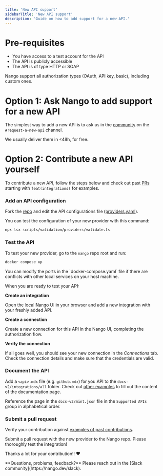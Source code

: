 ```yaml
---
title: 'New API support'
sidebarTitle: 'New API support'
description: 'Guide on how to add support for a new API.'
---
```


# Pre-requisites

- You have access to a test account for the API
- The API is publicly accessible
- The API is of type HTTP or SOAP

Nango support all authorization types (OAuth, API key, basic), including custom ones.

# Option 1: Ask Nango to add support for a new API

The simplest way to add a new API is to ask us in the [community](https://nango.dev/slack) on the `#request-a-new-api` channel. 

We usually deliver them in &lt;48h, for free. 

# Option 2: Contribute a new API yourself

To contribute a new API, follow the steps below and check out past [PRs](https://github.com/NangoHQ/nango/pulls?q=is%3Apr+is%3Aclosed) starting with `feat(integrations)` for examples.

### Add an API configuration

Fork the [repo](https://github.com/NangoHQ/nango) and edit the API configurations file ([providers.yaml](https://nango.dev/providers.yaml)).

You can test the configuration of your new provider with this command:

```sh
npx tsx scripts/validation/providers/validate.ts
```

### Test the API

To test your new provider, go to the `nango` repo root and run:

```bash
docker compose up
```

<Tip>
You can modify the ports in the `docker-compose.yaml` file if there are conflicts with
other local services on your host machine.
</Tip>

When you are ready to test your API:

**Create an integration**

Open the [local Nango UI](http://localhost:3003) in your browser and add a new integration with your freshly added API.

**Create a connection**

Create a new connection for this API in the Nango UI, completing the authorization flow.

**Verify the connection**

If all goes well, you should see your new connection in the _Connections_ tab. Check the connection details and make sure that the credentials are valid.

### Document the API

Add a `<api>.mdx` file (e.g. `github.mdx`) for you API to the `docs-v2/integrations/all` folder. Check out [other examples](/integrations) to fill out the content of the documentation page.

Reference the page in the `docs-v2/mint.json` file in the `Supported APIs` group in alphabetical order.


### Submit a pull request

Verify your contribution against [examples of past contributions](https://github.com/NangoHQ/nango/pulls?q=is%3Apr+is%3Amerged+label%3Aapi+).

Submit a pull request with the new provider to the Nango repo. Please thoroughly test the integration!

Thanks a lot for your contribution!! ❤️

<Tip>
**Questions, problems, feedback?** Please reach out in the [Slack community](https://nango.dev/slack).
</Tip>